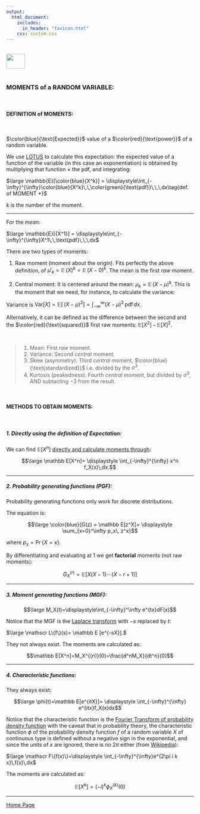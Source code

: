 ```yaml
---
output: 
  html_document:
    includes:
      in_header: "favicon.html" 
    css: custom.css
---
```


<br>
<a href="http://rinterested.github.io/statistics/index.html">
<img HEIGHT="40" WIDTH="50" src="https://cloud.githubusercontent.com/assets/9312897/10556783/a27a26fa-745c-11e5-9b1a-2d5bd737387a.PNG"></a>
<br><br>


### MOMENTS of a RANDOM VARIABLE:
<br>

#### DEFINITION of MOMENTS:

<br>

$\color{blue}{\text{Expected}}$ value of a $\color{red}{\text{power}}$ of a random variable.

We use [LOTUS](https://en.wikipedia.org/wiki/Law_of_the_unconscious_statistician) to calculate this expectation: the expected value of a function of the variable (in this case an exponentiation) is obtained by multiplying that function $\times$ the pdf, and integrating:

$\large \mathbb{E}[\color{blue}{X^k}] = \displaystyle\int_{-\infty}^{\infty}\color{blue}{X^k}\,\,\color{green}{\text{pdf}}\,\,\,dx\tag{def. of MOMENT *}$

$k$ is the number of the moment. 

---

For the *mean*:

$\large \mathbb{E}[{X^1}] = \displaystyle\int_{-\infty}^{\infty}X^1\,\,\text{pdf}\,\,\,dx$

There are two types of moments:

1. Raw moment (moment about the origin). Fits perfectly the above definition, of $\mu'_k=\mathbb{E}\,(X)^k= \mathbb{E}\,(X-0)^k$. The mean is the first *raw* moment.

2. Central moment: It is centered around the mean: $\mu_k=\mathbb{E}\,(X-\mu)^k$. This is the moment that we need, for instance, to calculate the variance:

Variance is $\mathrm{Var}[X] = \mathbb{E}\left [ \,(X-\mu)^2 \right ] = \displaystyle\int_{-\infty}^{\infty} (X-\mu)^2 \, \text{pdf}\,dx$.

Alternatively, it can be defined as the difference between the second and the $\color{red}{\text{squared}}$ first raw moments: $\mathbb{E}[X^2]\,-\,\mathbb{E}[X]^2.$

<br>

>1. Mean: First *raw* moment.
2. Variance: Second *central* moment.
3. Skew (asymmetry): Third *central* moment, $\color{blue}{\text{standardized}}$ i.e. divided by the $\sigma^3$.
4. Kurtosis (peakedness): Fourth *central* moment, but divided by $\sigma^3$, AND subtacting $-3$ from the result.

<br>

#### METHODS TO OBTAIN MOMENTS:
<br>

##### **1. Directly using the definition of Expectation:**

We can find $\mathbb E[X^n]$ [directly and calculate moments through](http://www-unix.ecs.umass.edu/~dgoeckel/Chapter7.pdf):

$$\large \mathbb E[X^n]= \displaystyle \int_{-\infty}^{\infty} x^n f_X(x)\,dx.$$

---

##### **2. Probability generating functions (PGF):**

Probability generating functions only work for discrete distributions.

The equation is:

$$\large \color{blue}{G(z) = \mathbb E[z^X]= \displaystyle \sum_{x=0}^\infty p_x\, z^x}$$

where $p_x = \Pr\{X=x\}.$

By differentiating and evaluating at $1$ we get **factorial** moments (not raw moments):

$$G_X^{(r)}=\mathbb E[X(X-1)\cdots(X-r+1)]$$

---

##### **3. Moment generating functions (MGF):**

$$\large M_X(t)=\displaystyle\int_{-\infty}^\infty e^{tx}dF(x)$$

Notice that the MGF is the [Laplace transform](https://en.wikipedia.org/wiki/Laplace_transform#Probability_theory) with $-s$ replaced by $t$:

$\large \mathscr L\{f\}(s)= \mathbb E [e^{-sX}].$

They not always exist. The moments are calculated as:

$$\mathbb E[X^n]=M_X^{(n)}(0)=\frac{d^nM_X}{dt^n}(0)$$

---

##### **4. Characteristic functions:**

They always exist:

$$\large \phi(t)=\mathbb E[e^{itX}]= \displaystyle \int_{-\infty}^{\infty} e^{itx}f_X(x)dx$$

Notice that the characteristic function is the [Fourier Transform of probability density function](https://en.wikipedia.org/wiki/Characteristic_function_(probability_theory)) with the caveat that in probability theory, the characteristic function $\displaystyle \phi$  of the probability density function $\displaystyle f$ of a random variable $\displaystyle X$ of continuous type is defined without a negative sign in the exponential, and since the units of $\displaystyle x$ are ignored, there is no $\displaystyle 2\pi$ either (from [Wikipedia](https://en.wikipedia.org/wiki/Fourier_transform#Units_and_Duality)):

$\large \mathscr F\{f(x)\}=\displaystyle \int_{-\infty}^{\infty}e^{2\pi i k x}\,f(x)\,dx$

The moments are calculated as:

$$\mathbb E[X^k]=(-i)^k\phi_X^{(k)}(0)$$


---

<a href="http://rinterested.github.io/statistics/index.html">Home Page</a>
